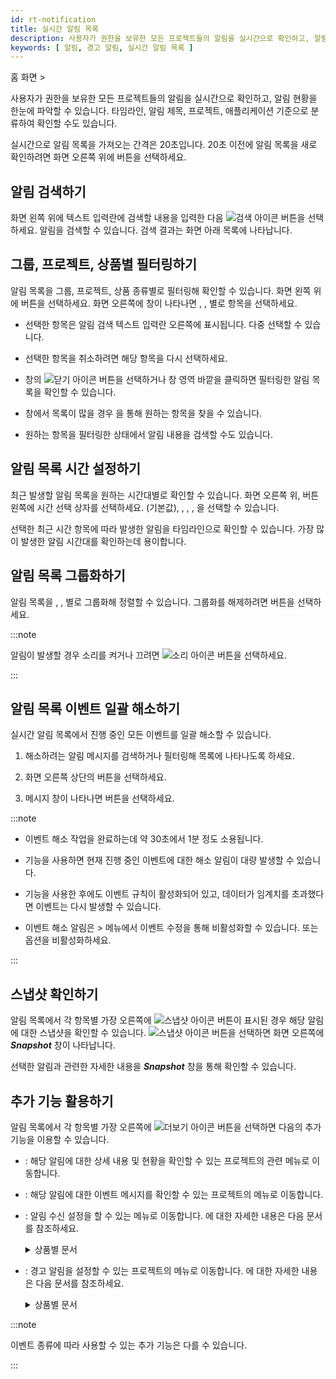 ```yaml
---
id: rt-notification
title: 실시간 알림 목록
description: 사용자가 권한을 보유한 모든 프로젝트들의 알림을 실시간으로 확인하고, 알림 현황을 한눈에 파악할 수 있습니다.
keywords: [ 알림, 경고 알림, 실시간 알림 목록 ]
---
```


홈 화면 > <Cmdname sid="side_integratedRealtimeAlert" className="uitext" />

<ImgLang img='rt-notification.png' desc='실시간 알림 목록' />

사용자가 권한을 보유한 모든 프로젝트들의 알림을 실시간으로 확인하고, 알림 현황을 한눈에 파악할 수 있습니다. 타임라인, 알림 제목, 프로젝트, 애플리케이션 기준으로 분류하여 확인할 수도 있습니다.

실시간으로 알림 목록을 가져오는 간격은 20초입니다. 20초 이전에 알림 목록을 새로 확인하려면 화면 오른쪽 위에 <Cmdname sid="refresh" className="uitext" /> 버튼을 선택하세요.

## 알림 검색하기

화면 왼쪽 위에 텍스트 입력란에 검색할 내용을 입력한 다음 ![검색 아이콘](/img/ico-search.svg) 버튼을 선택하세요. 알림을 검색할 수 있습니다. 검색 결과는 화면 아래 목록에 나타납니다.

## 그룹, 프로젝트, 상품별 필터링하기

알림 목록을 그룹, 프로젝트, 상품 종류별로 필터링해 확인할 수 있습니다. 화면 왼쪽 위에 <Cmdname sid="project" className="uitext" /> 버튼을 선택하세요. 화면 오른쪽에 <Cmdname sid="project" className="uitext" /> 창이 나타나면 <Cmdname sid="group" className="uitext" />, <Cmdname sid="project" className="uitext" />, <Cmdname sid="productType" className="uitext" /> 별로 항목을 선택하세요.

<ImgLang img='rt-notification-filter.png' desc='알림 필터링' />

* 선택한 항목은 알림 검색 텍스트 입력란 오른쪽에 표시됩니다. 다중 선택할 수 있습니다.

* 선택한 항목을 취소하려면 해당 항목을 다시 선택하세요.

* <Cmdname sid="project" className="uitext" /> 창의 ![닫기 아이콘](/img/ico-close.svg) 버튼을 선택하거나 <Cmdname sid="project" className="uitext" /> 창 영역 바깥을 클릭하면 필터링한 알림 목록을 확인할 수 있습니다.

* <Cmdname sid="project" className="uitext" /> 창에서 목록이 많을 경우 <Cmdname sid="search" className="uitext" />을 통해 원하는 항목을 찾을 수 있습니다.

* 원하는 항목을 필터링한 상태에서 알림 내용을 검색할 수도 있습니다.

## 알림 목록 시간 설정하기

최근 발생할 알림 목록을 원하는 시간대별로 확인할 수 있습니다. 화면 오른쪽 위, <Cmdname sid="refresh" className="uitext" /> 버튼 왼쪽에 시간 선택 상자를 선택하세요. <Cmdname sid="select_1_hour" className="uitext" />(기본값), <Cmdname sid="select_3_hour" className="uitext" />, <Cmdname sid="select_6_hour" className="uitext" />, <Cmdname sid="select_12_hour" className="uitext" />, <Cmdname sid="select_1_day" className="uitext" />을 선택할 수 있습니다.

선택한 최근 시간 항목에 따라 발생한 알림을 타임라인으로 확인할 수 있습니다. 가장 많이 발생한 알림 시간대를 확인하는데 용이합니다.

## 알림 목록 그룹화하기

<ImgLang img='rt-notification-grouping.png' desc='알림 그룹화' />

알림 목록을 <Cmdname sid="title" className="uitext" />, <Cmdname sid="project" className="uitext" />, <Cmdname sid="application" className="uitext" />별로 그룹화해 정렬할 수 있습니다. 그룹화를 해제하려면 <Cmdname sid="timeline" className="uitext" /> 버튼을 선택하세요.

:::note

알림이 발생할 경우 소리를 켜거나 끄려면 ![소리 아이콘](/img/ico-noti-sound.svg) 버튼을 선택하세요.

:::

## 알림 목록 이벤트 일괄 해소하기

실시간 알림 목록에서 진행 중인 모든 이벤트를 일괄 해소할 수 있습니다.

1. 해소하려는 알림 메시지를 검색하거나 필터링해 목록에 나타나도록 하세요. 

1. 화면 오른쪽 상단의 <Cmdname sid="add_ack_to_project" className="uitext" /> 버튼을 선택하세요.

1. 메시지 창이 나타나면 <Cmdname sid="DSC08323" className="uitext" /> 버튼을 선택하세요.

:::note

* 이벤트 해소 작업을 완료하는데 약 30초에서 1분 정도 소용됩니다.

* <Cmdname sid="add_ack_to_project" className="uitext" /> 기능을 사용하면 현재 진행 중인 이벤트에 대한 해소 알림이 대량 발생할 수 있습니다.

* <Cmdname sid="add_ack_to_project" className="uitext" /> 기능을 사용한 후에도 이벤트 규칙이 활성화되어 있고, 데이터가 임계치를 초과했다면 이벤트는 다시 발생할 수 있습니다.

* 이벤트 해소 알림은 <Cmdname sid="side_event" className="uitext" /> &gt; <Cmdname sid="side_eventSetting" className="uitext" /> 메뉴에서 이벤트 수정을 통해 비활성화할 수 있습니다. <Cmdname sid="CNT08320" className="uitext" /> 또는 <Cmdname sid="CNT08326" className="uitext" /> 옵션을 비활성화하세요.

:::

## 스냅샷 확인하기

<ImgLang img='rt-notification-snapshot.png' desc='스냅샷' />

알림 목록에서 각 항목별 가장 오른쪽에 ![스냅샷 아이콘](/img/ico-detail.svg) 버튼이 표시된 경우 해당 알림에 대한 스냅샷을 확인할 수 있습니다. ![스냅샷 아이콘](/img/ico-detail.svg) 버튼을 선택하면 화면 오른쪽에 ***Snapshot*** 창이 나타납니다.

선택한 알림과 관련한 자세한 내용을 ***Snapshot*** 창을 통해 확인할 수 있습니다.

## 추가 기능 활용하기

알림 목록에서 각 항목별 가장 오른쪽에 ![더보기 아이콘](/img/ico-more.svg) 버튼을 선택하면 다음의 추가 기능을 이용할 수 있습니다.

* <Cmdname sid="detail" className="uitext" />: 해당 알림에 대한 상세 내용 및 현황을 확인할 수 있는 프로젝트의 관련 메뉴로 이동합니다.

* <Cmdname sid="event_history" className="uitext" />: 해당 알림에 대한 이벤트 메시지를 확인할 수 있는 프로젝트의 <Cmdname sid="side_eventHistory" className="uitext" /> 메뉴로 이동합니다.

* <Cmdname sid="receive_settings" className="uitext" />: 알림 수신 설정을 할 수 있는 <Cmdname sid="side_eventNoti" className="uitext" /> 메뉴로 이동합니다. <Cmdname sid="side_eventNoti" className="uitext" />에 대한 자세한 내용은 다음 문서를 참조하세요.

  <details>
  <summary>상품별 문서</summary>

  * 애플리케이션 모니터링 > [경고 알림 수신 설정](../java/set-receive-event)
  * 서버 모니터링 > [경고 알림 수신 설정](../server/set-receive-event)
  * 데이터베이스 모니터링 > [경고 알림 수신 설정](../mysql/set-receive-event)
  * 쿠버네티스 모니터링 > [경고 알림 수신 설정](../kubernetes/set-receive-event)
  * Amazon ECS > [경고 알림 수신 설정](../amazon-ecs/set-receive-event)
  * Amazon CloudWatch > [경고 알림 수신 설정](../amazon-cloudwatch/set-receive-event)
  * Azure Monitor > [경고 알림 수신 설정](../azure/set-receive-event)
  * Naver Cloud Monitoring > [경고 알림 수신 설정](../ncloud/set-receive-event)
  * Oracle Cloud Monitor > [경고 알림 수신 설정](../oracle-cloud/set-receive-event)
  
  </details>

* <Cmdname sid="sms_alert_rules" className="uitext" />: 경고 알림을 설정할 수 있는 프로젝트의 <Cmdname sid="side_eventSetting" className="uitext" /> 메뉴로 이동합니다. <Cmdname sid="side_eventSetting" className="uitext" />에 대한 자세한 내용은 다음 문서를 참조하세요.

  <details>
  <summary>상품별 문서</summary>

  * [애플리케이션 경고 알림](../java/apm-set-notice)
  * [서버 경고 알림](../server/set-notice)
  * [데이터베이스 경고 알림](../mysql/set-notice)
  * [컨테이너 경고 알림](../kubernetes/set-notice)
  * [로그 알림 설정하기](../log/set-notice)
  * Amazon ECS > [메트릭스 경고 알림](../amazon-ecs/metric-warning-notice)
  * Amazon CloudWatch > [메트릭스 경고 알림](../amazon-cloudwatch/metric-warning-notice)
  * Azure Monitor > [메트릭스 경고 알림](../azure/metric-warning-notice)
  * Naver Cloud Monitoring > [메트릭스 경고 알림](../ncloud/metric-warning-notice)
  * Oracle Cloud Monitor > [메트릭스 경고 알림](../oracle-cloud/metric-warning-notice)
  
  </details>

:::note

이벤트 종류에 따라 사용할 수 있는 추가 기능은 다를 수 있습니다.

:::